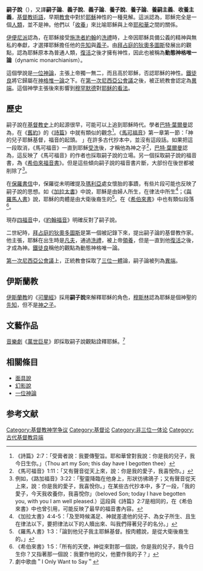 '''嗣子說'''（{{lang-en|Adoptionism}}），又譯'''嗣子論'''、'''義子說'''、'''義子論'''、'''養子說'''、'''養子論'''、'''養嗣主義'''、'''收養主義'''，[[基督教|基督教]][[術語|術語]]，早期[[教會|教會]]中對於[[耶穌|耶穌]]神性的一種見解。這派認為，耶穌完全是一個[[人類|人類]]，並不是神。他們以「[[收養|收養]]」來比喻耶穌與上帝[[耶和華|耶和華]]之間的關係。

[[伊便尼派|伊便尼派]]認為，在耶穌接受[[施洗者約翰|施洗者約翰]]的[[洗禮|洗禮]]時，上帝因耶穌具備公義的精神與無私的奉獻，才選擇耶穌擔任他的[[先知|先知]]與[[義子|義子]]。由[[拜占庭的狄奧多圖斯|拜占庭的狄奧多圖斯]]發展出的觀點，認為耶穌原本為普通人類，[[耶穌復活|復活]]之後才擁有神性，因此也被稱為'''動態神格唯一論'''（dynamic monarchianism）。

這個學說是[[一位神論|一位神論]]，主張上帝獨一無二，而且高於耶穌，否認耶穌的神性。[[鐵徒良|鐵徒良]]將它歸屬在[[神格惟一論|神格惟一論]]之下。在[[第一次尼西亞公會議|第一次尼西亞公會議]]之後，被正統教會認定為[[異端|異端]]。這個神學主張後來影響到[[穆罕默德|穆罕默德]]對[[伊斯兰教中的耶稣|耶稣的看法]]。

==歷史==
嗣子說在[[基督教史|基督教史]]上的起源很早，可能可以上追到耶穌時代。學者[[巴特·葉爾曼|巴特·葉爾曼]]認為，在《[[舊約|舊約]]》的《[[詩篇|詩篇]]》中就有類似的觀念<ref>《詩篇》2:7：「受膏者說：我要傳聖旨。耶和華曾對我說：你是我的兒子，我今日生你。」（Thou art my Son; this day have I begotten thee）</ref>。《[[馬可福音|馬可福音]]》第一章第一節：「神的兒子耶穌基督，福音的起頭。 」在許多古代抄本中，並沒有這段話。如果把這一段取消，《馬可福音》一直到耶穌[[受洗|受洗]]後，才稱他為神之子<ref>《馬可福音》1:11：「又有聲音從天上來，說：你是我的愛子，我喜悅你。」</ref>，[[巴特·葉爾曼|巴特·葉爾曼]]認為，這反映了《馬可福音》的作者也採取嗣子說的立場。另一個採取嗣子說的福音書，為《[[希伯來福音書|希伯來福音書]]》。但是這些傾向嗣子說的福音書片斷，大部份在後世都被削除了<ref>例如，《路加福音》3:22：「聖靈降臨在他身上，形狀彷彿鴿子；又有聲音從天上來，說：你是我的愛子，我喜悅你。」在某些古代抄本中，多了一段，「我的愛子，今天我收養你，我喜悅你」（beloved Son; today I have begotten you, with you I am well pleased.）這段與《詩篇》2:7是相同的，在《希伯來書》中也曾引用，可能反映了最早的福音書內容。</ref>。

在[[保羅書信|保羅書信]]中，保羅從未明確提及[[馬利亞_(耶穌的母親)|瑪利亞]]處女懷胎的事蹟，有些片段可能也反映了嗣子說的思想。如《[[加拉太書|加拉太書]]》中說，耶穌是由婦人所生，在律法中所生<ref>《加拉太書》4:4-5：「及至時候滿足、神就差遣他的兒子、為女子所生、且生在律法以下，要把律法以下的人贖出來、叫我們得著兒子的名分。」</ref>；《[[與羅馬人書|與羅馬人書]]》說，耶穌的肉體是由大衛後裔生的<ref>《羅馬人書》1:3：「論到他兒子我主耶穌基督。按肉體說，是從大衛後裔生的。」</ref>。在《[[希伯來書|希伯來書]]》中也有類似段落<ref>《希伯來書》1:5：「所有的天使，神從來對那一個說，你是我的兒子，我今日生你？又指著那一個說：我要作他的父，他要作我的子？」</ref>。

現存[[四福音|四福音]]中，《[[約翰福音|約翰福音]]》明確反對了嗣子說。

二世紀時，[[拜占庭的狄奧多圖斯|拜占庭的狄奧多圖斯]]是第一個被記錄下來，提出嗣子論的基督教作家。他主張，耶穌在出生時是[[凡夫|凡夫]]，通過[[洗禮|洗禮]]，被上帝[[領養|領養]]，但是一直到他[[復活|復活]]之後，才成為神。[[鐵徒良|鐵徒良]]稱他的觀點為動態神格唯一論。

[[第一次尼西亞公會議|第一次尼西亞公會議]]上，正統教會採取了[[三位一體|三位一體]]論，嗣子論被列為[[異端|異端]]。

==伊斯蘭教==
[[伊斯蘭教|伊斯蘭教]]的《[[可蘭經|可蘭經]]》採用'''嗣子說'''來解釋耶穌的角色，[[穆斯林|穆斯林]]認為耶穌是個神聖的[[先知|先知]]，但不是[[神之子|神之子]]。

== 文藝作品 ==
[[音樂劇|音樂劇]]《[[耶穌基督超級巨星|萬世巨星]]》即採取嗣子說觀點詮釋耶穌。<ref>劇中歌曲＂I Only Want to Say＂</ref>

==相關條目==
*[[面具說|面具說]]
*[[幻影說|幻影說]]
*[[一位神論|一位神論]]

== 参考文献 ==
{{Reflist|2}}

{{DEFAULTSORT:Adoptionism}}
[[Category:基督教神学争议|Category:基督教神学争议]]
[[Category:基督论|Category:基督论]]
[[Category:非三位一体论|Category:非三位一体论]]
[[Category:古代基督教异端|Category:古代基督教异端]]